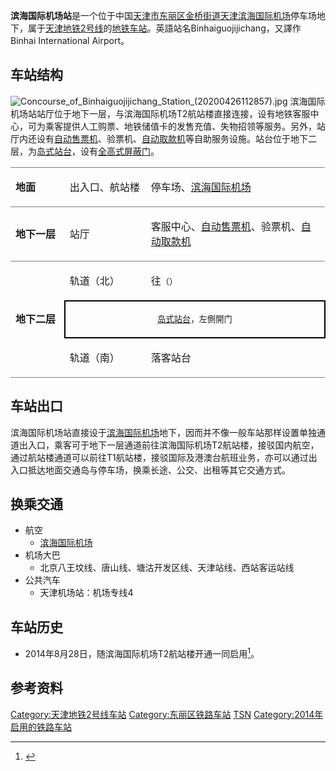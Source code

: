 {{noteTA 
|G1 =Transport}}
{{Infobox station
|name = 滨海国际机场
|eng_name = Binhaiguojijichang
|linecolour = {{天津地铁颜色|2}}
|image = Platform of Binhaiguojijichang Station (20200426112756).jpg
|caption = 滨海国际机场站站台（2020年4月）
|country = {{PRC}}
|borough = [[天津市|天津市]][[东丽区|东丽区]][[金桥街道_(天津市)|金桥街道]]
|address = [[天津滨海国际机场|天津滨海国际机场]]停车场地下
|coordinates = {{coord|39|7|57.50|N|117|21|17.50|E|display=inline,title|Region:CH_type}}
|elevation = 
|operator = [[天津轨道交通集团|天津轨道交通集团]]
|lines = {{天津地铁线路名|2|SL}}
|distance = 
|platform = 1座[[岛式站台|岛式站台]]
|tracks = 2条
|bus_routes = 
|bus_stands = 
|connections = 公交站、[[滨海国际机场|滨海国际机场]]
|structure = 地下车站
|hall = 地下站厅
|depth = 
|levels = 
|interchange = 
|exits = 
|lift = 
|escalator = 4条
|architect = 
|architectural_style = 
|colour = 白色
|type = 
|status = 运营中
|code = 
|zone = 
|classification = 
|website = 
|built = 
|opened = 2014年8月28日
|closed = 
|pass_year = 
|passengers = 
|pass_system = 
|pass_rank = 
|mpassengers = 
|trains = 
|station_hours = 
|hours = 
|first = 往{{天津地铁起讫站|2|L}}：06:00
|last = 往{{天津地铁起讫站|2|L}}：22:54
|adjacent = {{adjacent stations|system=天津地铁|line=2|left=空港经济区}}
|other_services = 
|route_map = 
}}
'''滨海国际机场站'''是一个位于中国[[天津市|天津市]][[东丽区|东丽区]][[金桥街道_(天津市)|金桥街道]][[天津滨海国际机场|天津滨海国际机场]]停车场地下，属于[[天津地铁|天津地铁]][[天津地铁2号线|2号线]]的[[地铁车站|地铁车站]]。英語站名Binhaiguojijichang，又譯作Binhai International Airport。

==车站结构==
[[File:Concourse_of_Binhaiguojijichang_Station_(20200426112857).jpg|thumb]]
滨海国际机场站站厅位于地下一层，与滨海国际机场T2航站楼直接连接，设有地铁客服中心，可为乘客提供人工购票、地铁储值卡的发售充值、失物招领等服务。另外，站厅内还设有[[自动售票机|自动售票机]]、验票机、[[自动取款机|自动取款机]]等自助服务设施。站台位于地下二层，为[[岛式站台|岛式站台]]，设有[[屏蔽门|全高式屏蔽门]]。

{|cellspacing=0 cellpadding=3
|-
|style="border-top:solid 1px gray;border-bottom:solid 1px gray;" valign=top width=100|'''地面'''
|style="border-top:solid 1px gray;border-bottom:solid 1px gray;" valign=top width=150|出入口、航站楼
|style="border-top:solid 1px gray;border-bottom:solid 1px gray;" valign=top width=400|停车场、[[滨海国际机场|滨海国际机场]]
|-
|style="border-bottom:solid 1px gray;" valign=top|'''地下一层'''
|style="border-bottom:solid 1px gray;" valign=top|站厅
|style="border-bottom:solid 1px gray;" valign=top|客服中心、[[自动售票机|自动售票机]]、验票机、[[自动取款机|自动取款机]]
|-
|style="border-bottom:solid 1px gray;" rowspan=3 valign=top|'''地下二层'''
|轨道（北）
|{{arrow|L}} {{天津地铁线路名|2|c}}往{{站|曹庄}}<small>（{{站|空港经济区}}）</small>
|-
|style="border-right:solid 2px black;border-left:solid 2px black;border-top:solid 2px black;border-bottom:solid 2px black;" colspan=2|<center><small>[[岛式站台|岛式站台]]，左側開门</small></center>
|-
|style="border-bottom:solid 1px gray;"|轨道（南）
|style="border-bottom:solid 1px gray;"|{{arrow|R}} {{天津地铁线路名|2|c}}落客站台
|}

== 车站出口 ==
滨海国际机场站直接设于[[滨海国际机场|滨海国际机场]]地下，因而并不像一般车站那样设置单独通道出入口，乘客可于地下一层通道前往滨海国际机场T2航站楼，接驳国内航空，通过航站楼通道可以前往T1航站楼，接驳国际及港澳台航班业务，亦可以通过出入口抵达地面交通岛与停车场，换乘长途、公交、出租等其它交通方式。

== 换乘交通 ==
*航空
**[[滨海国际机场|滨海国际机场]]
*机场大巴
**北京八王坟线、唐山线、塘沽开发区线、天津站线、西站客运站线
*公共汽车
**天津机场站：机场专线4

== 车站历史 ==
*2014年8月28日，随滨海国际机场T2航站楼开通一同启用<ref>{{cite news | title = 地铁2号线机场延伸线正式开通 直通滨海国际机场 | publisher = 网易新闻 | date = 2014-08-28 | url = http://news.163.com/14/0828/19/A4OQITDM00014AEE.html | accessdate = 2018-05-20 | language = zh | archive-url = https://web.archive.org/web/20180522041415/http://news.163.com/14/0828/19/A4OQITDM00014AEE.html | archive-date = 2018-05-22 | dead-url = yes }}</ref>。

== 参考资料 ==
{{commonscat|Binhaiguojijichang Station}}
<div class="references-small">
<references />
</div>

{{天津地铁2号线}}
{{天津地铁Z2线}}
{{天津轨道交通车站列表}}
{{中国大陆空铁联运车站}}

[[Category:天津地铁2号线车站|Category:天津地铁2号线车站]]
[[Category:东丽区铁路车站|Category:东丽区铁路车站]]
[[Category:聯絡機場的中國大陸鐵路車站|TSN]]
[[Category:2014年启用的铁路车站|Category:2014年启用的铁路车站]]